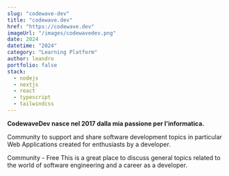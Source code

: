 ```yaml
---
slug: "codewave-dev"
title: "codewave.dev"
href: "https://codewave.dev"
imageUrl: "/images/codewavedev.png"
date: 2024
datetime: "2024"
category: "Learning Platform"
author: leandro
portfolio: false
stack:
  - nodejs
  - nextjs
  - react 
  - typescript
  - tailwindcss 
---
```


**CodewaveDev nasce nel 2017 dalla mia passione per l'informatica.**

Community to support and share software development topics 
in particular Web Applications created for enthusiasts by a developer.

Community - Free This is a great place to discuss general topics related to the world of software engineering and a career as a developer.